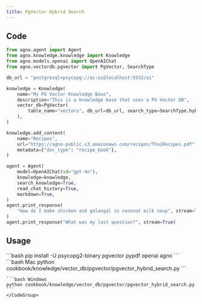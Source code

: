 ```yaml
---
title: PgVector Hybrid Search
---
```


## Code

```python cookbook/knowledge/vector_db/pgvector/pgvector_hybrid_search.py
from agno.agent import Agent
from agno.knowledge.knowledge import Knowledge
from agno.models.openai import OpenAIChat
from agno.vectordb.pgvector import PgVector, SearchType

db_url = "postgresql+psycopg://ai:ai@localhost:5532/ai"

knowledge = Knowledge(
    name="My PG Vector Knowledge Base",
    description="This is a knowledge base that uses a PG Vector DB",
    vector_db=PgVector(
        table_name="vectors", db_url=db_url, search_type=SearchType.hybrid
    ),
)

knowledge.add_content(
    name="Recipes",
    url="https://agno-public.s3.amazonaws.com/recipes/ThaiRecipes.pdf",
    metadata={"doc_type": "recipe_book"},
)

agent = Agent(
    model=OpenAIChat(id="gpt-4o"),
    knowledge=knowledge,
    search_knowledge=True,
    read_chat_history=True,
    markdown=True,
)
agent.print_response(
    "How do I make chicken and galangal in coconut milk soup", stream=True
)
agent.print_response("What was my last question?", stream=True)
```

## Usage

<Steps>
  <Snippet file="create-venv-step.mdx" />

  <Step title="Install libraries">
    ```bash
    pip install -U psycopg2-binary pgvector pypdf openai agno
    ```
  </Step>
  <Snippet file="run-pgvector.mdx" />

  <Step title="Run Agent">
    <CodeGroup>
    ```bash Mac
    python cookbook/knowledge/vector_db/pgvector/pgvector_hybrid_search.py
    ```

    ```bash Windows
    python cookbook/knowledge/vector_db/pgvector/pgvector_hybrid_search.py
    ```
    </CodeGroup>
  </Step>
</Steps>